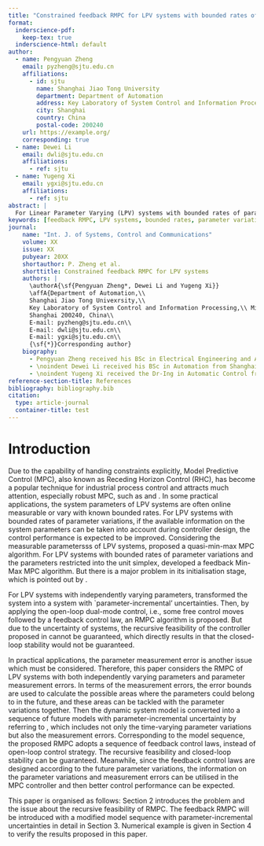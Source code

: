 ```yaml
---
title: "Constrained feedback RMPC for LPV systems with bounded rates of parameter variations and measurement errors"
format:
  inderscience-pdf:
    keep-tex: true 
  inderscience-html: default
author:
  - name: Pengyuan Zheng
    email: pyzheng@sjtu.edu.cn
    affiliations:
      - id: sjtu
        name: Shanghai Jiao Tong University
        department: Department of Automation
        address: Key Laboratory of System Control and Information Processing, Ministry of Education
        city: Shanghai
        country: China
        postal-code: 200240
    url: https://example.org/
    corresponding: true
  - name: Dewei Li
    email: dwli@sjtu.edu.cn
    affiliations:
      - ref: sjtu
  - name: Yugeng Xi
    email: ygxi@sjtu.edu.cn
    affiliations:
      - ref: sjtu
abstract: |
  For Linear Parameter Varying (LPV) systems with bounded rates of parameter variations and bounded parameter measurement errors, a feedback Robust Model Predictive Control (RMPC) is designed by utilising the information on system parameters. A sequence of feedback control laws is designed based on the model with parameter-incremental uncertainty. Since the sequence of feedback control laws corresponds to the future variations of system parameters and introduces additional freedom, the control performance of RMPC can be improved. The recursive feasibility and closed-loop stability of the proposed RMPC are also proven.
keywords: [feedback RMPC, LPV systems, bounded rates, parameter variations, measurement errors]
journal:
    name: "Int. J. of Systems, Control and Communications"
    volume: XX
    issue: XX
    pubyear: 20XX
    shortauthor: P. Zheng et al.
    shorttitle: Constrained feedback RMPC for LPV systems
    authors: |
      \authorA{\sf{Pengyuan Zheng*, Dewei Li and Yugeng Xi}}
      \affA{Department of Automation,\\
      Shanghai Jiao Tong Univexrsity,\\
      Key Laboratory of System Control and Information Processing,\\ Ministry of Education,\\
      Shanghai 200240, China\\
      E-mail: pyzheng@sjtu.edu.cn\\
      E-mail: dwli@sjtu.edu.cn\\
      E-mail: ygxi@sjtu.edu.cn\\
      {\sf{*}}Corresponding author}
    biography:
      - Pengyuan Zheng received his BSc in Electrical Engineering and Automation from the North University of China in 2000, the PhD in Control Theory and Control Engineering from Shanghai Jiao Tong University in 2010. He is currently a postdoctoral research fellow in Shanghai Jiao Tong University. His research interests include predictive control and robust control. \vs{8} 
      - \noindent Dewei Li received his BSc in Automation from Shanghai Jiao Tong University in 1993, the PhD in Control Theory and Control Engineering from Shanghai Jiao Tong University in 2009. He is currently an Associated Professor in Shanghai Jiao Tong University. His research interests include predictive control and robust control. \vs{8} 
      - \noindent Yugeng Xi received the Dr-Ing in Automatic Control from the Technical University Munich (Germany) in 1984. Since then, he has been with the Department of Automation, Shanghai Jiao Tong University, and as a \pagebreak Professor since 1988. He has authored or co-authored five books and more than 200 academic papers. His research interests include predictive control, large scale and complex systems and intelligent robotic systems.
reference-section-title: References
bibliography: bibliography.bib
citation:
  type: article-journal
  container-title: test
---
```


# Introduction
Due to the capability of handing constraints explicitly, Model Predictive Control (MPC), also known as Receding Horizon Control (RHC), has become a popular technique for industrial process control and attracts much attention, especially robust MPC, such as \cite{Kothare} and \cite{li2009constrained}. In some practical applications, the system parameters of LPV systems are often online measurable or vary with known bounded rates. For LPV systems with bounded rates of parameter variations, if the available information on the system parameters can be taken into account during controller design, the control performance is expected to be improved. Considering the measurable parametersss of LPV systems, \cite{lu2000quasi} proposed a quasi-min-max MPC algorithm. For LPV systems with bounded rates of parameter variations and the parameters restricted into the unit simplex, \cite{casavola2002fmm} developed a feedback Min-Max MPC algorithm. But there is a major problem in its initialisation stage, which is pointed out by \cite{ding2007cfm}.


For LPV systems with independently varying parameters, \cite{park2004crl} transformed the system into a system with `parameter-incremental' uncertainties. Then, by applying the open-loop dual-mode control, i.e., some free control moves followed by a feedback control law, an RMPC algorithm is proposed. But due to the uncertainty of systems, the recursive feasibility of the controller proposed in \cite{park2004crl} cannot be guaranteed, which directly results in that the closed-loop stability would not be guaranteed.

In practical applications, the parameter measurement error is another issue which must be considered. Therefore, this paper considers the RMPC of LPV systems with both independently varying parameters and parameter measurement errors. In terms of the measurement errors, the error bounds are used to calculate the possible areas where the parameters could belong to in the future, and these areas can be tackled with the parameter variations together. Then the dynamic system model is converted into a sequence of future models with parameter-incremental uncertainty by referring to \cite{park2004crl}, which includes not only the time-varying parameter variations but also the measurement errors. Corresponding to the model sequence, the proposed RMPC adopts a sequence of feedback control laws, instead of open-loop control strategy. The recursive feasibility and closed-loop stability can be guaranteed. Meanwhile, since the feedback control laws are designed according to the future parameter variations, the information on the parameter variations and measurement errors can be utilised in the MPC controller and then better control performance can be expected.

This paper is organised as follows: Section 2 introduces the problem and the issue about the recursive feasibility of RMPC. The feedback RMPC will be introduced with a modified model sequence with parameter-incremental uncertainties in detail in Section 3. Numerical example is given in Section 4 to verify the results proposed in this paper.\vvp{}
